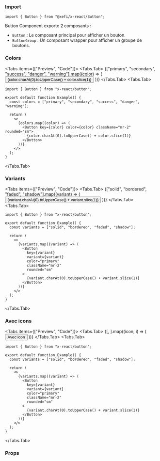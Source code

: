 ### Import

```tsx filename="Exemple.tsx"
import { Button } from "@xefi/x-react/Button";
```

Button Component exporte 2 composants :

- `Button` : Le composant principal pour afficher un bouton.
- `ButtonGroup` : Un composant wrapper pour afficher un groupe de boutons.

### Colors

<Tabs items={["Preview", "Code"]}>
 <Tabs.Tab>
   {["primary", "secondary", "success", "danger", "warning"].map((color) => (
     <Button key={color} color={color} className="mr-2" rounded="sm">
       {color.charAt(0).toUpperCase() + color.slice(1)}
     </Button>
   ))}
 </Tabs.Tab>
 <Tabs.Tab>

```tsx filename="Exemple.tsx"
import { Button } from "x-react/button";

export default function Example() {
  const colors = ["primary", "secondary", "success", "danger", "warning"];

  return (
    <>
      {colors.map((color) => (
        <Button key={color} color={color} className="mr-2" rounded="sm">
          {color.charAt(0).toUpperCase() + color.slice(1)}
        </Button>
      ))}
    </>
  );
}
```

 </Tabs.Tab>
</Tabs>

### Variants

<Tabs items={["Preview", "Code"]}>
 <Tabs.Tab>
   {["solid", "bordered", "faded", "shadow"].map((variant) => (
     <Button key={variant} variant={variant} color="primary" className="mr-2" rounded="sm">
       {variant.charAt(0).toUpperCase() + variant.slice(1)}
     </Button>
   ))}
 </Tabs.Tab>
 <Tabs.Tab>

```tsx filename="Exemple.tsx"
import { Button } from "x-react/button";

export default function Example() {
  const variants = ["solid", "bordered", "faded", "shadow"];

  return (
    <>
      {variants.map((variant) => (
        <Button
          key={variant}
          variant={variant}
          color="primary"
          className="mr-2"
          rounded="sm"
        >
          {variant.charAt(0).toUpperCase() + variant.slice(1)}
        </Button>
      ))}
    </>
  );
}
```

 </Tabs.Tab>
</Tabs>

### Avec icons

<Tabs items={["Preview", "Code"]}>
 <Tabs.Tab>
   {[<IconPlus />, <IconTrash />].map((icon, i) => (
     <Button key={i}  color="primary" className="mr-2" rounded="sm" startContent={icon}>
      Avec icon
     </Button>
   ))}
 </Tabs.Tab>
 <Tabs.Tab>

```tsx filename="Exemple.tsx"
import { Button } from "x-react/button";

export default function Example() {
  const variants = ["solid", "bordered", "faded", "shadow"];

  return (
    <>
      {variants.map((variant) => (
        <Button
          key={variant}
          variant={variant}
          color="primary"
          className="mr-2"
          rounded="sm"
        >
          {variant.charAt(0).toUpperCase() + variant.slice(1)}
        </Button>
      ))}
    </>
  );
}
```

 </Tabs.Tab>
</Tabs>

### Props

<Table />


